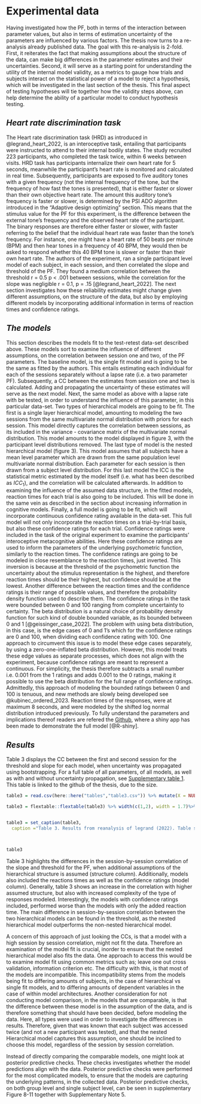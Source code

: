 # Experimental data

Having investigated how the PF, both in terms of the interaction between parameter values, but also in terms of estimation uncertainty of the parameters are influenced by various factors. The thesis now turns to a re-analysis already published data. The goal with this re-analysis is 2-fold. First, it reiterates the fact that making assumptions about the structure of the data, can make big differences in the parameter estimates and their uncertainties. Second, it will serve as a starting point for understanding the utility of the internal model validity, as a metrics to gauge how trials and subjects interact on the statistical power of a model to reject a hypothesis, which will be investigated in the last section of the thesis. This final aspect of testing hypotheses will tie together how the validity steps above, can help determine the ability of a particular model to conduct hypothesis testing. 

## *Heart rate discrimination task*

The Heart rate discrimination task (HRD) as introduced in @legrand_heart_2022, is an interoceptive task, entailing that participants were instructed to attend to their internal bodily states. The study recruited 223 participants, who completed the task twice, within 6 weeks between visits. HRD task has participants internalize their own heart rate for 5 seconds, meanwhile the participant's heart rate is monitored and calculated in real time. Subsequently, participants are exposed to five auditory tones with a given frequency (not the internal frequency of the tone, but the frequency of how fast the tones is presented), that is either faster or slower than their own objective heart rate. The amount this auditory tone's frequency is faster or slower, is determined by the PSI ADO algorithm introduced in the "Adaptive design optimizing" section. This means that the stimulus value for the PF for this experiment, is the difference between the external tone's frequency and the observed heart rate of the participant. The binary responses are therefore either faster or slower, with faster referring to the belief that the individual heart rate was faster than the tone's frequency. For instance, one might have a heart rate of 50 beats per minute (BPM) and then hear tones in a frequency of 40 BPM, they would then be asked to respond whether this 40 BPM tone is slower or faster than their own heart rate. The authors of the experiment, ran a single participant level model of each subject, in each session, and then correlated the slope and threshold of the PF. They found a medium correlation between the threshold r = 0.5 p \< .001 between sessions, while the correlation for the slope was negligible r = 0.1, p = .15 [@legrand_heart_2022]. The next section investigates how these reliability estimates might change given different assumptions, on the structure of the data, but also by employing different models by incorporating additional information in terms of reaction times and confidence ratings.

## *The models*

This section describes the models fit to the test-retest data-set described above. These models sort to examine the influence of different assumptions, on the correlation between session one and two, of the PF parameters.
The baseline model, is the single fit model and is going to be the same as fitted by the authors. This entails estimating each individual for each of the sessions separately without a lapse rate (i.e. a two parameter PF). Subsequently, a CC between the estimates from session one and two is calculated. Adding and propagating the uncertainty of these estimates will serve as the next model. Next, the same model as above with a lapse rate with be tested, in order to understand the influence of this parameter, in this particular data-set. 
Two types of hierarchical models are going to be fit. The first is a single layer hierarchical model, amounting to modeling the two sessions from the same multivariate normal distribution with priors for each session. This model directly captures the correlation between sessions, as its included in the variance - covariance matrix of the multivariate normal distribution. This model amounts to the model displayed in figure 3, with the participant level distributions removed. The last type of model is the nested hierarchical model (figure 3). This model assumes that all subjects have a mean level parameter which are drawn from the same population level multivariate normal distribution. Each parameter for each session is then drawn from a subject level distribution. For this last model the ICC is the statistical metric estimated by the model itself (i.e. what has been described as $ICC_1$), and the correlation will be calculated afterwards. 
In addition to examining the influence of the assumed data structure, in the fitted models, reaction times for each trial is also going to be included. This will be done in the same vein as described in the section about increasing information in cognitive models. Finally, a full model is going to be fit, which will incorporate continuous confidence rating available in the data-set. This full model will not only incorporate the reaction times on a trial-by-trial basis, but also these confidence ratings for each trial. Confidence ratings were included in the task of the original experiment to examine the participants' interoceptive metacognitive abilities. Here these confidence ratings are used to inform the parameters of the underlying psychometric function, similarly to the reaction times. The confidence ratings are going to be modeled in close resemblance to the reaction times, just inverted. This inversion is because at the threshold of the psychometric function the uncertainty about the stimulus representation is the highest, and therefore reaction times should be their highest, but confidence should be at the lowest. Another difference between the reaction times and the confidence ratings is their range of possible values, and therefore the probability density function used to describe them. The confidence ratings in the task were bounded between 0 and 100 ranging from complete uncertainty to certainty. The beta distribution is a natural choice of probability density function for such kind of double bounded variable, as its bounded between 0 and 1 [@geissinger_case_2022]. The problem with using beta distribution, in this case, is the edge cases of 0 and 1's which for the confidence ratings are 0 and 100, when dividing each confidence rating with 100. One approach to circumvent this issue is to model these edge cases separately, by using a zero-one-inflated beta distribution. However, this model treats these edge values as separate processes, which does not align with the experiment, because confidence ratings are meant to represent a continuous. For simplicity, the thesis therefore subtracts a small number i.e. 0.001 from the 1 ratings and adds 0.001 to the 0 ratings, making it possible to use the beta distribution for the full range of confidence ratings. Admittedly, this approach of modeling the bounded ratings between 0 and 100 is tenuous, and new methods are slowly being developed see @kubinec_ordered_2023. Reaction times of the responses, were at maximum 8 seconds, and were modeled by the shifted log normal distribution introduced previously. To fully understand the parameters and implications thereof readers are refered the [Github](https://github.com/JesperFischer/Master-thesis/tree/main/Shiny%20app), where a shiny app has been made to demonstrate the full model [@R-shiny].

## *Results*

Table 3 displays the CC between the first and second session for the threshold and slope for each model, when uncertainty was propagated using bootstrapping. For a full table of all parameters, of all models, as well as with and without uncertainty propagation, see [Supplementary table 1](https://github.com/JesperFischer/Master-thesis/blob/main/Supplementary%20tables/Supplementary%20table1.xlsx). This table is linked to the github of the thesis, due to the size.

\newpage

```r
table3 = read.csv(here::here("tables","table3.csv")) %>% mutate(X = NULL)

table3 = flextable::flextable(table3) %>% width(c(1,2), width = 1.7)%>% width(5, width = 1.1)%>% width(4, width = 1)


table3 = set_caption(table3,
  caption ="Table 3. Results from reanalysis of legrand (2022). Table showing the correlation between sessions of the threshold (alpha) and slope (beta) parameter of the psychometric function using different model fomulations as well as hierarchical model structures.")



table3
```

\linebreak

Table 3 highlights the differences in the session-by-session correlation of the slope and threshold for the PF, when additional assumptions of the hierarchical structure is assumed (structure column). Additionally, models also included the reactions times as well as the confidence ratings (model column). Generally, table 3 shows an increase in the correlation with higher assumed structure, but also with increased complexity of the type of responses modeled. Interestingly, the models with confidence ratings included, performed worse than the models with only the added reaction time. The main difference in session-by-session correlation between the two hierarchical models can be found in the threshold, as the nested hierarchical model outperforms the non-nested hierarchical model. 


A concern of this approach of just looking the CCs, is that a model with a high session by session correlation, might not fit the data. Therefore an examination of the model fit is crucial, inorder to ensure that the nested hierarchical model also fits the data. One approach to access this would be to examine model fit using common metrics such as; leave one out cross validation, information criterion etc. The difficulty with this, is that most of the models are incompatible. This incompatibility stems from the models being fit to differing amounts of subjects, in the case of hierarchical vs single fit models, and to differing amounts of dependent variables in the case of within model architectures. Another consideration for not conducting model comparison, in the models that are comparable, is that the difference between these model is in the assumption of the data, and is therefore something that should have been decided, before modeling the data. Here, all types were used in order to investigate the differences in results. Therefore, given that was known that each subject was accessed twice (and not a new participant was tested), and that the nested Hierarchical model captures this assumption, one should be inclined to choose this model, regardless of the session by session correlation.

Instead of directly comparing the comparable models, one might look at posterior predictive checks. These checks investigates whether the model predictions align with the data. Posterior predictive checks were performed for the most complicated models, to ensure that the models are capturing the underlying patterns, in the collected data. Posterior predictive checks, on both group level and single subject level, can be seen in supplementary Figure 8-11 together with Supplementary Note 5.
